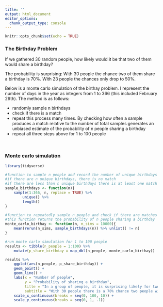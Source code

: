 ---
title: ''
output: html_document
editor_options: 
  chunk_output_type: console
---

```{r setup, include=FALSE}
knitr::opts_chunk$set(echo = TRUE)
```

### The Birthday Problem

If we gathered 30 random people, how likely would it be that two of them would share a birthday?

The probability is surprising: With 30 people the chance two of them share a birthday is 70%. With 23 people the chances only drop to 50%.

Below is a monte carlo simulation of the birthay problem. I represent the number of days in the year as integers from 1 to 366 (this included February 29th). The method is as follows:

* randomly sample n birthdays
* check if there is a match 
* repeat this process many times. By checking how often a sample produces a match relative to the number of total samples generates an unbiased estimate of the probability of n people sharing a birthday
* repeat all three steps above for 1 to 100 people

<br />

### Monte carlo simulation

```{r, message = FALSE, fig.width = 8, fig.height = 6}
library(tidyverse)

#function to sample n people and record the number of unique birthdays
#if there are n unique birthdays, there is no match
#if there are less than n unique birthdays there is at least one match
sample_birthdays <- function(n){
    sample(1:366, n, replace = TRUE) %>% 
        unique() %>% 
        length()
}

#function to repeatedly sample n people and check if there are matches
#this function returns the probability of n people sharing a birthday
monte_carlo_birthay <- function(n, n_sims = 10000){
    mean(rerun(n_sims, sample_birthdays(n)) %>% unlist() != n)
}

#run monte carlo simulation for 1 to 100 people
results <- tibble(n_people = 1:100) %>%
    mutate(p_share_birthday = map_dbl(n_people, monte_carlo_birthay))

results %>%
    ggplot(aes(n_people, p_share_birthday)) +
    geom_point() +
    geom_line() +
    labs(x = "Number of people",
         y = "Probability of sharing a birthday",
         title = "In a group of people, it is surprising likely for two people to have the same birthday",
         subtitle = "With 30 people there is a 70% chance two people will have the same birthday") +
    scale_x_continuous(breaks = seq(0, 100, 10)) +
    scale_y_continuous(breaks = seq(0, 1, .1))
```

<br />
<br />
<br />
<br />
<br />

